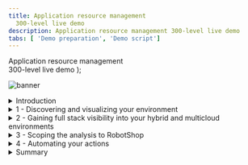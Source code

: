 ```yaml
---
title: Application resource management
  300-level live demo
description: Application resource management 300-level live demo
tabs: [ 'Demo preparation', 'Demo script']
---
```


  <span>
    Application resource management <br/> 300-level live demo
  </span> );

![banner](./images/Incident-Resolution-300-Script.jpg)

<span id="top"></span>

<details>
<summary>Introduction</summary>
<br/>

Unique Home Robots (UHR) is a consumer electronics retail company selling innovative robots to help improve the quality of life of our clients by helping them with a growing list of mundane household chores. All our sales and client interactions are conducted digitally. We have multiple online storefronts, representing each of our diversified brands. For example, we sell our vacuuming and lawn mowing robots on our RobotShop-branded ecommerce site. <br/><br/>

To optimize infrastructure costs all UHR’s lines-of-business share a highly virtualized on-prem infrastructure based on Kubernetes and vSphere. We have small teams that manage all these diverse IT environments. Each brand conducts their highly popular spot-sales promotions in a very ad-hoc manner. This has proven very successful from a revenue perspective however the short lead times and unpredictable load patterns make managing these applications very challenging. We have had user-experience complaints that typically result from temporary resource congestion and lack of adequate resources. The highly dynamic and unpredictable nature of the workloads make assuring application performance a very challenging and risky exercise. <br/><br/>

The CEO intends to triple the number of spot sales events. The CIO is concerned about overall Application performance. <br/><br/>

The current approaches where IT Ops teams tend to vastly overprovision the physical resources is not efficient or sustainable. The small team size, the continuous change and lack of visibility is an eminent risk. Not to mention this growing workload is causing issues with employee satisfaction and hurting UHR’s ability to innovate and retain talent. <br/><br/>

Given all that is on the line UHR is seeking a more innovative way of dealing with these challenges. <br/><br/>

Instana is an Enterprise Observability Platform that provides deep application awareness and operational intelligence. Instana ingests a vast array of performance metrics, traces all requests and profiles every process. <br/><br/>

Turbonomic, on the other hand, is an Application Resource Management (ARM) platform that continuously analyzes applications’ resource needs and generates fully automatable actions to ensure applications always get the resources they need when they need them to perform – all in real time. <br/><br/>

As an enterprise ARM platform – Turbonomic constructs it’s view of the world by ingesting data from other sources such as Observability & APM (Application Performance Management) Tools like - DynaTrace, AppDynamics and New Relic. In addition, data can be ingested from a diverse ecosystem of other workload controllers like vCenter and Kubernetes as well as all popular public cloud controllers like Azure and AWS. <br/><br/>

In this demo, we will: <br/>
• Take a quick look at how Instana is used to discover and provide insights in the health of the various business applications <br/>
• Focus on how Turbonomic leverages the information ingested from Instana and other workload controllers to make application performance and resource optimization decisions <br/>
• Examine the analytics behind some application infrastructure resource optimization decisions <br/>
• Understand how Instana and Turbonomic work together to enable IT Ops to assure application performance in these increasingly complex hybrid, cloud native deployment environments <br/>
• See how the generated recommendations can be automatically executed via defined automation policies that effectively remove the human intervention from the incident management processes, enabling the system to proactively take preventive and remedial actions where appropriate

<br/><br/>

**Demo Scope** <br/><br/>

UHR websites and applications are deployed only to infrastructure that exists On-Prem. Hence the scope of this demo is limited to On-PREM capabilities. A future demo will cover ARM from a public cloud perspective.

<br/>

**[Go to top](#top)**

</details>

<details>

<summary>1 - Discovering and visualizing your environment</summary>

<br/>

| **1.1** | **Automatic application discovery and observability** |
| :--- | :--- |
| **Actions** | 1 - Navigate to **Instana** <br/><br/>2 - Click **Applications** perspective in the sidebar menu to view all the apps of which Instana is aware |
| **Narration** | As discussed earlier, we are a retail company with multiple online storefronts representing each of our diversified brands. For example, we sell robots via our RobotShop-branded ecommerce site. <br/><br/> This is a list of all our business applications. <br/><br/> We’re monitoring them with Instana because of the simplicity of its full-stack discoverability capabilities and its ability to trace every request end-to-end. This makes it easy to track the health and performance of each application. <br/><br/> We can quickly observe key performance indicators for every business application, including number of calls, latency, and the erroneous call rate. SRE’s commonly refer to these as the Golden Signals of the application. <br/><br/> Some users have been complaining about slowness and unpredictable performance issues with the RobotShop application recently. <br/><br/> The Health column at the far left provides a quick overview of the relative health of the applications |
| **Screenshot** | <br/> ![](./images/step-1-1-1.png) |
| **Action** | Click on **RobotShop** |
| **Narration** | Let’s take a closer look at the RobotShop App. Click on RobotShop to zoom into the health metrics of RobotShop. |
| **Screenshot** | <br/> ![](./images/step-1-1-2.png) |
| **Narration** | The summary view presents a set of charts the provide a glance into the real time performance of RobotShop. <br/><br/> At a high-level, you can view the Golden Signals of the RobotShop App. Recall the four Golden Signals of monitoring as widely accepted by SREs are: <br/><br/> [1] Traffic [2] Errors [3] Latency [4] Saturation <br/><br/> 1.	Calls – [Traffic]  A measure of the demand is being placed on the system <br/> 2.	Erroneous Calls – [Errors]   The rate of requests that fail <br/> 3.	Latency – [Latency]  It is the time it takes to service a request <br/> 4.	Processing Time – [Saturation]  A measure of how busy the system is |
| **Screenshot** | <br/> ![](./images/step-1-1-3.png) |
| **Narration** | Of the 4 Golden Signals, Latency and Saturation are the leading indicators that we typically look at first. <br/><br/> Latency is the end-users view of the world. It is necessary that the system be available and responsive. It is also referred to as Response Time. <br/><br/> Saturation, on the other hand, is not an end-user view but rather an ops view of the world. It is an indicator of how busy or utilized the processing resource are. If the system is heavily utilized that would in-turn directly impact the ability of the system to respond in a timely manner, resulting in congestion. Saturation is also referred to as the Throughput of the system – measured in transactions per second. A system that is slowing down will have a decreasing throughput curve. |
| **Action** | Click on **Dependencies** |
| **Narration** | Next, let’s take a closer look at the various services that make up the RobotShop app and their relative service invocation dependencies. |
| **Screenshot** | <br/> ![](./images/step-1-1-4.png) |
| **Action** | Select **Incoming Calls** from the Sizing pull-down menu |
| **Narration** | Service dependency graphs are certainly helpful as they tell us how the services are related and the flow of communications. However, in performance analysis it always helps to understand where the bottlenecks are, which services that are the busiest and the ones experiencing the most amount on delay. <br/><br/> Let’s query this service dependency graph a bit more to answer some of these questions. |
| **Screenshot** | <br/> ![](./images/step-1-1-5.png) |
| **Narration** | The size of the circle serves as a visual indicator of the relative volume of incoming calls that the service receives. Here we can observe that Catalogue and Ratings are receiving high traffic. |
| **Screenshot** | <br/> ![](./images/step-1-1-6.png) |
| **Action** | Select **Latency** from the Sizing pull-down menu |
| **Narration** | Now, let’s examine the service dependency graph for Latency. <br/><br/> The relative size of the circle around the Cities service indicates that services invoking this service will experience the most delay. <br/><br/> As you can tell the Sizing features such as the one we just showed – are quick ways to interactively OBSERVE and get deeper insights into the application runtime behavior. <br/><br/> This ability to automatically discover services, their relationships, provide insights into areas of performance optimization is where enterprise observability tools like Instana are really valuable to IT Ops teams. |
| **Screenshot** | <br/> ![](./images/step-1-1-7.png) |
| **Narration** | Now that we have explored the Golden Signals and some elements of how the services in the application are related, let’s take a look at the underlying infrastructure to which RobotShop is deployed. |

| **1.2** | **Application infrastructure observability** |
| :--- | :--- |
| **Actions** | 1 - Click on **Robot Shop**<br/><br/>2 - click the **Stack** button to see the dropdown<br/><br/>3 - Click **Infrastructure** to see the hosts that Robot Shop runs on |
| **Narration** | In a typical cloud native deployment, like RobotShop the microservices are packaged as containers and deployed as pods to the Kubernetes cluster – Red Hat OpenShift in this case. The Workload controller decides at runtime how to initially place or dynamically relocate the pods given the shifting demands of the underlying worker nodes. <br/><br/> The underlying cloud native hosting infrastructures therefore are typically highly shared resources across multiple lines of business. <br/><br/> This means that a worker node might have multiple, often unrelated services running on it. <br/><br/> As we all know and have perhaps experienced - Not all applications are built reliably. <br/><br/> Some applications have unpredictable load patterns especially during promotion events. This is broadly referred to as the noisy neighbor problem – where well-behaved workloads can potentially be impacted by other badly architected applications sharing the same underlying infrastructure or inadequately sized infrastructure. <br/><br/> As you can see here, our RobotShop application has components running on three different nodes, or “hosts” as they are known in Instana. |
| **Screenshot** | <br/> ![](./images/step-1-2-1.png) |
| **Actions** | 1 - Click on the **worker1** host <br/><br/> 2 - On worker1’s summary screen, click the **Stack** button to see the dropdown <br/><br/> 3 - Click **Application** to see the other applications with components on worker1 |
| **Narration** | Looking at one of the hosts, worker1, we can see that it has components of four different applications running on it, so it’s easy to see that if there’s a sudden or unexpected increase in demand on Robot Shop, it could affect Quote of the Day or vice versa. |
| **Screenshot** | <br/> ![](./images/step-1-2-2.png) |
| **Narration** | Instana provides transparency into the operational behavior and performance of applications. It can report and alert on these observations and risks, however observability tools are unable to take broad based infrastructure resource optimization actions to proactively remedy emerging bottlenecks. This is where ARM enters to add complimentary value. <br/><br/> Next, let’s shift gears from APM to ARM and take a look at how Turbonomic integrates with Instana and ingests Instana Observability data into its AI-driven analytics platform to: <br/> • Help provide full stack visibility from the application tier down to all infrastructure layers, <br/> • Enable dynamic resource optimization based on deep application awareness, and <br/> • Generate actions that can be executed either manually or automatically <br/><br/> What makes the power of ARM even more compelling is the ability of Turbonomic to deliver on the above value all in real time and in extreme scale. |

**[Go to top](#top)**

</details>

<details>

<summary>2 - Gaining full stack visibility into your hybrid and multicloud environments</summary>

<br/>

| **2.1** | **Discovering the global view** |
| :--- | :--- |
| **Actions** | Navigate to the **Turbonomic** Home Page <br/><br/>Examine **Global Supply Chain**<br/><br/>Hover over **Supply Chain**<br/><br/>Click the **Virtual Machines** entity in Supply Chain |
| **Narration** | Before we take a deeper look at the RobotShop app specifically – let’s take a step back and understand our application infrastructure more wholistically. Unlike the past, modern applications are not deployed to isolated environments, but to a highly shared, increasingly dense virtualized hybrid and multi-cloud environment. Hence getting the BIG picture is essential as resourcing decisions in one area will naturally impact another. <br/><br/> Turbonomic ingests configuration and operational data from various targets like Instana, stitches all the information it has discovered into a common data model and then represents it as a Supply Chain. <br/><br/> The Supply Chain provides the big picture. It serves as an informative graphical organizer of the various entities in the IT estate and the implicit dynamic relationships all the way from the Application to it’s underlying infrastructure dependencies. <br/><br/> This quick visualization in itself is incredibly valuable information to IT Ops. Many organizations struggle just to understand how the relationships between the applications and it’s hosting application infrastructure. <br/><br/> The Global Supply Chain model is incredibly useful as it helps bridge the communication gap that often exists between the Application owners and the Infrastructure teams. <br/><br/> Let’s explore the Supply Chain in a bit more detail: <br/> •	The circles represent an Entity type <br/> •	The arrow from one entity type to another indicates the flow of resource consumption <br/> •	The ring around each entry indicates the percentage of pending actions <br/> •	*Green* shows the percentage of entities that have no pending actions <br/> •	*Yellow* shows entities that have efficiency pending actions <br/> •	*Red* shows entities that have critical performance pending actions <br/> •	Hover over the entity type to get actual counts of pending actions |
| **Screenshot** | <br/> ![](./images/step-2-1-1.png) |
| **Narration** | 1. Starting right at the top you have the Business Applications. Note this environment consists of dozens of business applications [63] <br/> 2. There are many key Business Transactions [544] <br/> 3. Hundreds of Services that are part of this estate [1000] <br/> 4. The Services are deployed to Application Components. Where an Application component is a physical resource like a JVM or an operating systems process that may run in a container or VM. You can see this environment consists of 100’s of Virtual Machines [972]. Clicking on an Entity Type – will bring you to a detailed view of those entities that includes a deeper representation of health, resource usage statistics, and recommended actions. <br/> 5.	Going down the Supply Chain you can see the components that build up the lower layers of the application stack – including Database Servers, Storage Volumes, and Hosts among others. <br/> 6.	You can see how the virtualized resources could be part of Virtual Data Center or part of an availability zone in a public cloud region. <br/><br/> Internally, the Supply Chain model is the key enabler for the optimization analytics that Turbonomic generates on the environment. It models each entity in the environment as part of an economic model – where some resources are buyers, and some are sellers. Each resource is allocated a budget and Turbonomic continually assesses the supply and demand of resources. If something is in short supply, its price goes up. This dynamic adjustment using a market-based approach means that Turbonomic can find the most efficient use of resources given performance needs and constraints. |
<br/><br/>

| **2.2** | **Discover the top business applications that need your attention** |
| :--- | :--- |
| **Action** | On the Turbonomic home page, go to the **Application** view and look at **Top Business Applications**</br/><br/>Click **Show All** |
| **Narration** | Typically, many application share a common infrastructure, so before you zoom in on RobotShop, let’s take a step back and look at our application infrastructure more wholistically: <br/> • Turbonomic uses the environment information discovered by Instana, including other APM tools like DynaTrace, AppDynamics, and New Relic, to construct the first four layers of the Supply Chain <br/> •	The Top Business Applications Chart here shows the top business applications that need our attention <br/> •	These two charts point out specific applications & transactions where there are SLO violations and where average response times are trending in the wrong direction •	Click **SHOW ALL** to view all the other business applications being managed by Turbonomic |
| **Screenshots** | <br/> ![](./images/step-2-2-1.png) <br/> ![](./images/step-2-2-2.png) |
<br/><br/>

| **2.3** | **Examining the on-prem view to explore opportunities for global optimization** |
| :--- | :--- |
| **Actions** | 1 - Click the **On Prem** view <br/><br/> 2 - Show the **Host Optimized Improvements** chart <br/><br/> 3 - Click **SHOW ALL** |
| **Narration** | 1. The Supply Chain now shows only the entities that are On Prem. The Cloud resources are excluded from this view. The Top Clusters chart – lists the most utilized clusters. The cluster-specific recommended actions appear alongside the respective cluster. <br/> 2. Let’s take a closer look at the Host Optimized Improvements chart. Note these are across several hundred VMs – 761 in this case. The chart compares the current utilization with a future state - assuming all the suggested Pending Actions were executed. <br/> 3. The Pending Actions chart provides a summary of all the generated performance and efficiency recommendations. <br/><br/> Accepting all the Turbonomic generated recommendations will result in an environment with much more equitable load distribution across all the VMs in the infrastructure. This will naturally result in better application performance with lower risk of resource congestion. <br/><br/> The ability of Turbonomic to enable IT Ops to make AI-derived data-driven decisions in large, dynamic application environments at scale and in real time is very valuable in modern hybrid, multi-cloud deployment environments. |
| **Screenshot** | <br/> ![](./images/step-2-3-1.png) |
<br/><br/>

| **2.4** | **Reviewing the on-prem pending actions** |
| :--- | :--- |
| **Actions** | 1 - Select the **On Prem** view <br/><br/>2 - Click **SHOW ALL** at the bottom of the **Pending Actions** chart |
| **Narration** | Turbonomic is continually assessing the health of the environment and uses the supply and demand economic model to understand resource utilization and generate recommendations that will keep the system in what is called a Desired State. Turbonomic makes recommendations in four categories: <br/> 1. Those that are needed to assure *performance*, <br/> 2. Those that will improve *efficiency*, <br/> 3. Those that will *prevent* possible future problems, and <br/> 4. Those that are for *compliance* purposes <br/><br/> The performance recommendations are listed first because they’re most critical. <br/><br/> The Pending Actions chart shows the summary of the various actions being recommended by Turbonomic. From the numbers, you can tell how many actions are pending in each category. Let's get a tabular view by clicking **SHOW ALL**. |
| **Screenshot** | <br/> ![](./images/step-2-4-1.png) |
| **Actions** | 1 - Enable **NEW VIEW** <br/><br/>2 - Under the **RESIZE** category, select **Virtual Machines** <br/><br/> 3 - Select **ADD FILTER** |
| **Narration** | Let’s examine one representative performance action generated. Let’s add a filter, so we can see only the performance actions. |
| **Screenshot** | <br/> ![](./images/step-2-4-2.png) |
| **Actions** | Under **Filter by Action Category**, set it to equal **Performance**. <br/><br/> Click **APPLY**. |
| **Screenshot** | <br/> ![](./images/step-2-4-3.png) |
| **Actions** | Select a VM with a Resize Direction of **UpSize** (ex: cert120) <br/><br/> Click **Details** to view the details of the analytics |
| **Narration** | Now, let’s examine one of the recommended Resize Performance Actions. |
| **Screenshot** | <br/> ![](./images/step-2-4-4.png) |
| **Narration** | Turbonomic is recommending that more memory be added to this VM. Based on its percentile-based workload analysis it indicates that the VMem utilization is around 80% for 95% of the 30-day observation period. <br/><br/> Turbonomic recommends that the VM size be increased by 3 GB from 64 GB to 67 GB. This memory upsizing will bring the memory utilization down from 80% to around a safer level of 76.4% leaving additional room to handle unanticipated spikes. <br/><br/> The ability of the Turbonomic platform to perform all these ARM analytics in real time is very useful to allow IT Ops teams to make data-driven resourcing decisions. <br/><br/> The Execute Action – indicates that this action can be executed from within Turbonomic directly without having to jump to other tools or go through any cumbersome IT processes. |
| **Screenshot** | <br/> ![](./images/step-2-4-5.png) |
| **Actions** | Do **NOT** click the Execute Action option <br/><br/> Click the **X** to close the Action Details window |
| **Narration** | This ability to tAKE aCTION right from within the Turbonomic platform is very helpful for the IT Ops teams. Though the action needed to be manually executed, it is still very helpful. Firstly, it eliminates jumping from one tool or environment to another but more importantly, it minimizes operator error which happen when human-driven processes often take the recommended action but mistakingly execute them on unintended target entities. <br/><br/> Organizations typically start by Manually executing actions, after an operator or SRE has reviewed the recommendations and perhaps also gone through an change approval process. <br/><br/> Overtime, as one builds more trust, it is desirable and highly recommended that these actions, or at least an increasing number of these actions, be executed automatically. <br/><br/> Later in the demo, we will show you how these manual actions can be automated by configuring an automation policy within the ARM platform. |
| **Screenshots** | <br/> ![](./images/step-2-4-6.png) <br/><br/> ![](./images/step-2-4-7.png) |
<br/><br/>

<br/><br/>

**[Go to top](#top)**

</details>

<details>

<summary>3 - Scoping the analysis to RobotShop</summary>

<br/>

| **3.1** | **Scoping to the RobotShop business application** |
| :--- | :--- |
| **Action** | Shift to the <a href="https://api-turbonomic.apps.vader.coc-ibm.com/app/index.html#/view/main/home/Market/application" target="_blank" rel="noreferrer">Center of Competency (CoC)</a> Turbonomic Instance tab <br/><br/> View the **Top Business Applications** chart |
| **Narration** | Now that we have a holistic picture by exploring the global view, let’s zoom into the app we are responsible to manage -- RobotShop. In Turbonomic, this is called scoping. <br/><br/> Before we SCOPE to RobotShop – let’s examine the top line view of RobotShop in the Top Business Application chart. The Application Resource Health bar in the middle indicates that there are some critical performance risks (*Red*) as well as some efficiency recommendations (*Yellow*). SLO violations and Response Time health is also aggregated in this view. The Actions button will take you to the Action panel, enabling you to take the recommended actions directly from Turbonomic. We will explore all of this later in the demo. |
| **Screenshots** | <br/> ![](./images/step-3-1-1.png)  |
| **Action** | Click on the **RobotShop** application |
| **Narration** | Let's click on the RobotShop app to scope only to the RobotShop workload. This will render the supply chain specific to the RobotShop app. |
| **Screenshots** | <br/> ![](./images/step-3-1-2.png) |
| **Action** | Point out the **Instana** logo |
| **Narration** | Notice the **Instana** logo. This indicates that the RobotShop performance data is being ingested from Instana. Turbonomic supports a broad ecosystem of APM tools from which it can ingest performance metrics. DynaTrace, AppDynamics, New Relic, and Data Dog are some popular examples. <br/><br/> It is helpful to understand that while Instana refreshes its views in near real time to enable the user to see the latest information, Turbonomic polls Instana every 10 minutes by default. |
| **Screenshots** | <br/> ![](./images/step-3-1-3.png) |
| **Narration** | Turbonomic is able to build this supply chain based on the discovery done by Instana. <br/><br/> It continuously ingests and performs analytics on these metrics to derive resource optimization recommendations that can then be executed by the SRE either manually or automatically via an automation policy. <br/><br/> Let’s briefly explore the RobotShop Supply Chain. <br/><br/> Starting at the top, we can see that the root entity refers to RobotShop and hence is 1. <br/><br/> The Business Application is composed of a set of business transactions. Here we can see that the RobotShop app comprises of 23 discrete business transactions. <br/><br/> A Business Transaction typically maps to a logical business function in the application. The performance of these independent business transactions directly impact user experience and therefore are important to monitor and track. <br/><br/> Going further along in the Supply Chain, the next entity is a Service. We can notice a set of nine services that the business transactions can invoke internally to complete their business tasks. You can think of Services as REST Endpoints. <br/><br/> Services are deployed to physical resources called Application Components, which are basically any OS-like processes that run in a VM or a container. For example, a Java Service can be deployed to Apache Tomcat or IBM WebSphere that runs on Kubernetes. <br/><br/> It is important to understand that the first three entities in the Supply Chain hierarchy – Business Application, Business Transactions, and Services are logical entities. They do not consume any physical resources. The Application Component and below represent physical entities of the application infrastructure stack. They provide and consume physical resources like CPU, memory, network, and storage. <br/><br/> RobotShop is a Kubernetes-based cloud native application deployed to Red Hat OpenShift. Hence, all the entities appearing in the supply chain are specific to a container platform-based deployment. The OpenShift Kubernetes cluster is deployed across two worker nodes as VMs. <br/><br/> On the right of the Supply Chain, we can view the Response Time and Transactions health of RobotShop. By default, it shows data for the last 24 hours. But based on your requirements, you can select from the following: last 2 hours, last 24 hours, last 7 days, last 1 month, or last 1 year. It is important to note that Response Time and Transactions represent key golden signals. Response Time is an indicator of latency, or how long it takes to get the resources you need or complete your request. Transactions is an indicator of overall application throughput. Both of these indicators are important to ensure that the application is in a desired healthy state. |

| **3.2** | **Examine a recommended performance action** |
| :--- | :--- |
| **Action** | Click on the **Namespace** entity in the RobotShop Scoped Supply Chain |
| **Narration** | Let’s examine the services running in the Robot-Shop namespace. |
| **Screenshot** | <br/> ![](./images/step-3-2-1.png) |
| **Narration** | Turbonomic displays the services that need our attention in the Top Services chart. The rabbitmq and shipping service contain a few risks as indicated by the **red**. The actions that appear alongside are the Turbonomic derived actions that need to be taken to restore these services to a healthy state.  |
| **Screenshot** | <br/> ![](./images/step-3-2-2.png) |
| **Narration** | Before we explore these actions in a bit more detail, let’s take a quick look at the Capacity and Usage chart of the Robot-Shop namespace. Services consume resources from the namespace they are deployed to. This chart presents a high-level aggregation of the CPU and Memory resources from a supply and demand perspective and enables one to interpret the current levels of utilization, potential risks of CPU or Memory bottlenecks or opportunities for resource optimization that arise due to over-provisioning. |
| **Screenshot** | <br/> ![](./images/step-3-2-3.png) |
| **Action** | Click the **Actions** button |
| **Narration** | To examine some of the Turbonomic recommended actions, we'll click the **Actions** button. You are now in the Turbonomic Action Center. |
| **Screenshot** | <br/> ![](./images/step-3-2-4.png) |
| **Actions** | Navigate to the **Container Platform** page <br/><br/> Select **Workload Controller** under **RESIZE** <br/><br/> Click on **DETAILS** to learn more about how to address the current performance risk <br/><br/> Click on **EXPAND DETAILS** |
| **Narration** | The AI-derived analytics behind the recommendation are summarized in the Action Details page. The analytics point to an over-provisioning of memory and a possible contention for CPU resources. Let's expand the details to examine the graphs over the observation period. |
| **Screenshot** | <br/> ![](./images/step-3-2-5.png) <br/><br/> ![](./images/step-3-2-6.png) |
| **Narration** | The graphs show the virtual CPU (VCPU) and virtual memory (VMem) percentile and average utilization over the past 30-day observation period. <br/><br/> Hence, Turbonomic suggests a resize-down of memory and a resize-up of CPU. <br/><br/> The VMem Limit can be reduced from 512 MB to 384 MB without impacting performance. This action would also improve the memory utilization from 38% to 50.7% and therefore enhance the efficiency of this deployment. <br/><br/> The VCPU limit, on the other hand, is experiencing a relatively high utilization that poses risk of congestion that could result in application performance issues. Increasing the VCPU Limit from 200 mCores to 300 mCores will provide the additional CPU resources that can level off the CPU utilization from a risky 90% to 60%, potentially averting performance risks involving applications from becoming slow as they queue waiting for CPU time. |
| **Screenshot** | <br/> ![](./images/step-3-2-7.png) |
| **Action** | Click on the **X** to close the Action Details page |
| **Screenshot** | <br/> ![](./images/step-3-2-8.png) |

| **3.3** | **Examine a recommended efficiency action** |
| :--- | :--- |
| **Action** | Select the **CONTAINER PLATFORM** page <br/><br/> Click **DETAILS** |
| **Narration** | Now that we have looked at a performance action, let us next examine an efficiency action. <br/><br/> Let’s examine recommendations under the Move category. <br/><br/> RobotShop is a cloud-native application and deployed to a container platform, so we'll select the Container Platform page and look at the Move Actions in Container Pods. |
| **Screenshot** | <br/> ![](./images/step-3-3-1.png) |
| **Narration** | The Actions Details page summarizes the analytics done by the Turbonomic platform that helps it make the efficiency recommendations in this context. <br/><br/> In this particular scenario, the suggested action is to consolidate workloads onto fewer hosts. By moving the containers off the under-utilized worker node and rehosting them on less busy worker node, the same quality of service can be delivered with fewer infrastructure resources. Once workloads are moved off worker node 1, it can be shut down, suspended, and potentially repurposed, hence improving overall operational efficiency and lowering total cost of ownership. |
| **Screenshot** | <br/> ![](./images/step-3-3-2.png) |
| **Action** | Click the **X** to close the **Action Details** page |
| **Screenshot** | <br/> ![](./images/step-3-3-3.png) |

<br/><br/>

**[Go to top](#top)**

</details>

<details>

<summary>4 - Automating your actions </summary>

<br/>

| **4.1** | **Automating action execution** |
| :--- | :--- |
| **Actions** | From the navigation bar, click **Settings** <br/><br/> Click **Policies** |
| **Narration** | In addition to providing the full stack visibility and generating AI-driven performance and efficiency recommendations to keep the applications healthy, the core value proposition of ARM is to take early action and avoid resource bottlenecks.  <br/><br/> If this is done successfully, then risks will be mitigated early. IT Ops and SRE teams will not have to deal with dissatisfied users, and they will have to deal with fewer alerts and tickets. <br/><br/> In an earlier section, we demonstrated how actions can be executed directly from the Turbonomic platform. Those actions needed to be triggered manually by a human operator. And as we mentioned, that is typically how organizations start assimilating and adopting an ARM platform into their IT organization and processes. <br/><br/> As their level of comfort and trust mature, the main benefits of an ARM platform is to evolve to a semi-autonomic and then perhaps a relatively fully autonomic mode of execution, where an increasing number of actions are being taken automatically. <br/><br/> Let’s walk through how we can set up automation policies to do just that. |
| **Screenshot** | <br/> ![](./images/step-4-1-1.png) |
| **Action** | Click **NEW AUTOMATION POLICY** |
| **Screenshot** | <br/> ![](./images/step-4-1-2.png) |
| **Action** | For **Select policy type**, click **Application Component** |
| **Narration** | You can create automation policies for various entity types. Here we will create an automation policy for the Application Component entity type. |
| **Screenshot** | <br/> ![](./images/step-4-1-3.png) |
| **Actions** | Provide a name for the automation policy <br/><br/> Expand **AUTOMATION AND ORCHESTRATION** <br/><br/> Click on **ADD ACTION** |
| **Narration** | Now let's configure an application component automation policy. |
| **Screenshot** | <br/> ![](./images/step-4-1-4.png) |
| **Action** | Review the **Automation and Orchestration** settings <br/><br/> Click **Submit** |
| **Narration** | The Automation and Orchestration panel enables the user to provide additional configuration information: <br/> 1. The Action Type field allows you to specify or limit automation around a given set of action types only. For example, you may want to take specific actions when tesizing thread and connection pool sizes. <br/> 2. The Action Generation field enables you to suppress action generation, generate actions, and specify an external orchestrator like ServiceNow that may be required for approvals as part of the business rules of the organization. <br/> 3. The Action Acceptance field allows you to set the action execution to be automatic. By default, actions require manual execution. <br/> 4. The Execution Schedule field allows you to attach a schedule to these actions. For example, you may want to schedule these actions to be performed during a change window set by the organization. (Note: Do not add a schedule for now) |
| **Screenshot** | <br/> ![](./images/step-4-1-5.png) |
| **Actions** | Click **SAVE AND APPLY** <br/><br/> Click the **X** to close the panel |
| **Narration** | Back on the main Application Component Policy Configuration panel, notice the configured values defined above now appear in the automation policy. |
| **Screenshot** | <br/> ![](./images/step-4-1-6.png) |
| **Narration** | Now that the automation policy has been configured, when the defined action types occur, Turbonomic will automatically execute the generated actions, according to the schedule defined, including communicating with the external orchestrators where appropriate. |

<br/><br/>

**[Go to top](#top)**

</details>

<details>

<summary>Summary</summary>

<br/>

In this demo, we showed how Turbonomic and Instana work together to assure application performance and improve operational efficiency of your application infrastructure.

<br/>

We demonstrated how an ARM-based platform like Turbonomic, along with an APM tool like Instana, can provide:
1. Full stack visibility into your IT environments,
2. Application-aware resource optimization, and
3. Trustworthy automatable actions

<br/>

On top of that, these capabilities are provided in real time and at scale across a highly dynamic and distributed application infrastructure.

<br/><br/>

**[Go to top](#top)**

</details>
